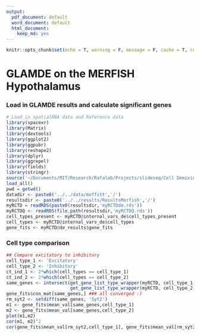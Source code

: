 ```yaml
---
output:
  pdf_document: default
  word_document: default
  html_document:
    keep_md: yes
---
```


```r
knitr::opts_chunk$set(echo = T, warning = F, message = F, cache = T, results = 'hide')
```

# GLAMDE on the MERFISH Hypothalamus

### Load in GLAMDE results and calculate significant genes

```r
# Load in spatialRNA data and Reference data
library(spacexr)
library(Matrix)
library(devtools)
library(ggplot2)
library(ggpubr)
library(reshape2)
library(dplyr)
library(ggrepel)
library(fields)
library(stringr)
source('~/Documents/MIT/Research/Rafalab/Projects/slideseq/Cell Demixing/ContentStructure/DEGLAM/analysis/helper_functions/merge_de_helper.R')
load_all()
pwd = getwd()
datadir <- paste0('../../data/moffitt','/')
resultsdir <- paste0('../../results/ResultsMerfish','/')
myRCTD = readRDS(paste0(resultsdir,'myRCTDde.rds'))
myRCTDQ <- readRDS(file.path(resultsdir,'myRCTDQ.rds'))
cell_types_present <- myRCTD@internal_vars_de$cell_types_present
cell_types <- myRCTD@internal_vars_de$cell_types
gene_fits <- myRCTD@de_results$gene_fits
```

### Cell type comparison

```r
## Compare excitatory to inhibitory
cell_type_1 <- 'Excitatory'
cell_type_2 <- 'Inhibitory'
ct_ind_1 <- 2*which(cell_types == cell_type_1)
ct_ind_2 <- 2*which(cell_types == cell_type_2)
same_genes <- intersect(get_gene_list_type_wrapper(myRCTD, cell_type_1, cell_types_present),
                        get_gene_list_type_wrapper(myRCTD, cell_type_2, cell_types_present))
gene_fits$con_mat[same_genes,] ### all converged :)
rm_syt2 <- setdiff(same_genes, 'Syt2')
m1 <- gene_fits$mean_val[same_genes,cell_type_1]
m2 <- gene_fits$mean_val[same_genes,cell_type_2]
plot(m1,m2)
cor(m1, m2)^2
cor(gene_fits$mean_val[rm_syt2,cell_type_1], gene_fits$mean_val[rm_syt2,cell_type_2])^2
```

